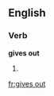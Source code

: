 ==English==

===Verb===
'''gives out'''

# {{en-third-person singular of|give out}}

[[fr:gives out]]
